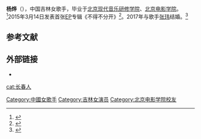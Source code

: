 '''杨烨'''（{{bd|1994年|3月7日||catIdx=Y}}），中国吉林女歌手，毕业于[[北京现代音乐研修学院|北京现代音乐研修学院]]、[[北京电影学院|北京电影学院]]。<ref>{{Cite web|title=杨烨_艺人网|url=http://www.yiren.com.cn/baike/yangye.html#grzl1|accessdate=2021-01-01|work=www.yiren.com.cn}}</ref>2015年3月14日发表首张[[迷你專輯|EP]]专辑《不得不分开》<ref>{{Cite web|title=杨烨发布转型之作《不得不分开》|url=https://ent.sina.cn/music/yneidi/2015-03-13/detail-icczmvun6717944.d.html|accessdate=2021-01-01|date=2015-03-13|last=sina_mobile|work=ent.sina.cn}}</ref>。2017年与歌手[[张玮_(歌手)|张玮]]结婚。<ref>{{Cite web|title=独家:好声音张玮已与小6岁娇妻结婚 隐婚是这原因|url=https://ent.sina.cn/music/yneidi/2017-04-02/detail-ifycwymx3356317.d.html|accessdate=2021-01-01|date=2017-04-02|last=sina_mobile|work=ent.sina.cn}}</ref>

== 参考文献 ==
<references />
== 外部链接 ==
* {{weibo|1=xiaoye0307?nick=杨烨Dido&is_all=1|2=杨烨}}

{{DEFAULTSORT:yang ye}}
[[cat:长春人|cat:长春人]]
[[Category:中國女歌手|Category:中國女歌手]]
[[Category:吉林女演员|Category:吉林女演员]]
[[Category:北京电影学院校友|Category:北京电影学院校友]]
{{china-enter-bio-stub}}
